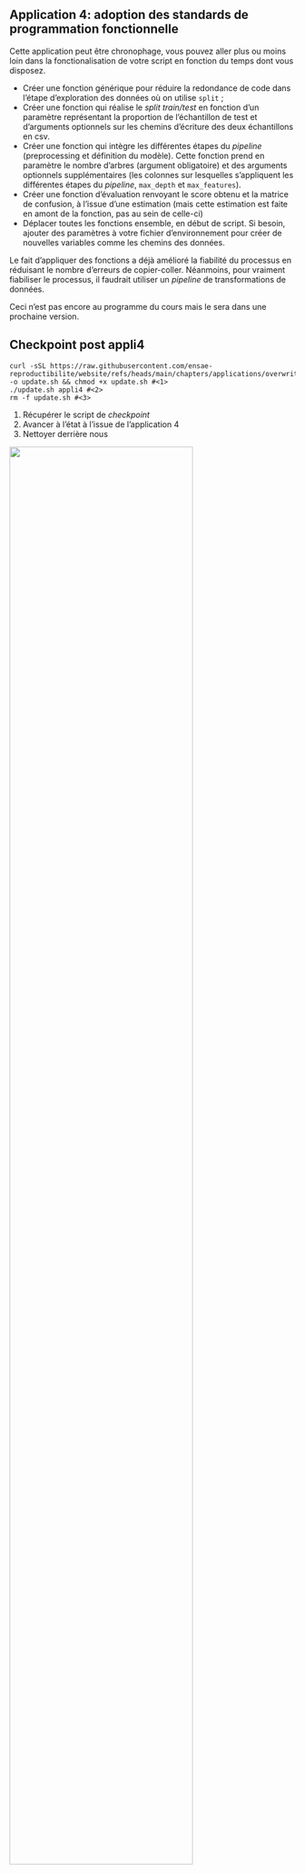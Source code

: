 ::: {.application}
## Application 4: adoption des standards de programmation fonctionnelle

Cette application peut être chronophage, vous pouvez aller plus ou moins
loin dans la fonctionalisation de votre script en fonction du temps dont vous
disposez.

* Créer une fonction générique pour réduire la redondance de code
 dans l'étape d'exploration des données où on utilise `split` ;
* Créer une fonction qui réalise le *split train/test* en fonction d'un paramètre représentant la proportion de l'échantillon de test
et d'arguments optionnels sur les chemins d'écriture des deux échantillons en csv.
* Créer une fonction qui intègre les différentes étapes du _pipeline_ (preprocessing et définition du modèle). Cette fonction prend
en paramètre le nombre d'arbres (argument obligatoire) et des arguments optionnels supplémentaires (les colonnes sur lesquelles s'appliquent les différentes étapes du _pipeline_, `max_depth` et `max_features`).
* Créer une fonction d'évaluation renvoyant le score obtenu et la matrice de confusion, à l'issue d'une estimation (mais cette estimation est faite en amont de la fonction, pas au sein de celle-ci)
- Déplacer toutes les fonctions ensemble, en début de script. Si besoin, ajouter des paramètres à votre fichier d'environnement pour créer de nouvelles variables comme les chemins des données.
:::

[^notepandas]: Au passage vous pouvez noter que mauvaises pratiques discutables,
    peuvent
    être corrigées, notamment l'utilisation excessive de `apply` là où
    il serait possible d'utiliser des méthodes embarquées par `Pandas`.
    Cela est plutôt de l'ordre du bon style de programmation que de la
    qualité formelle du script. Ce n'est donc pas obligatoire mais c'est mieux.


::: {.callout-important}
Le fait d'appliquer des fonctions a déjà amélioré la fiabilité du processus
en réduisant le nombre d'erreurs de copier-coller. Néanmoins, pour vraiment
fiabiliser le processus, il faudrait utiliser un _pipeline_ de transformations
de données.

Ceci n'est pas encore au programme du cours mais le sera dans une prochaine
version.
:::


::: {.callout-caution collapse="true"}
## Checkpoint post appli4

```.python
curl -sSL https://raw.githubusercontent.com/ensae-reproductibilite/website/refs/heads/main/chapters/applications/overwrite.sh -o update.sh && chmod +x update.sh #<1>
./update.sh appli4 #<2>
rm -f update.sh #<3>
```

1. Récupérer le script de _checkpoint_
2. Avancer à l'état à l'issue de l'application 4
3. Nettoyer derrière nous

![](/checkpoint.jpg){width=80% fig-align="center"}

:::
